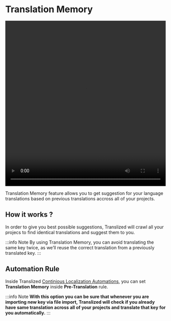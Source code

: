 # Translation Memory

<video width="100%" height="520" controls>
  <source
    src="/features/translation-memory/Translized_-_Memory.mp4"
    type="video/mp4"
  />
</video>

Translation Memory feature allows you to get suggestion for your language translations based on previous translations accross all of your projects.

## How it works ?

In order to give you best possible suggestions, Translized will crawl all your projecs to find identical translations and suggest them to you.

:::info Note
By using Translation Memory, you can avoid translating the same key twice, as we’ll reuse the correct translation from a previously translated key.
:::

## Automation Rule

Inside Translized [Continious Localization Automations](/docs/features/continuous-localization-automations), you can set **Translation Memory** inside **Pre-Translation** rule.

:::info Note
**With this option you can be sure that whenever you are importing new key via file import, Translized will check if you already have same translation across all of your projects and translate that key for you automatically.**
:::
